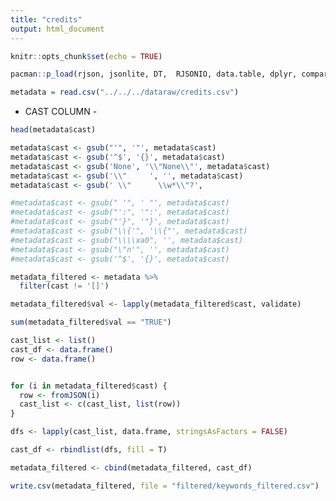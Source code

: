 ```yaml
---
title: "credits"
output: html_document
---
```


```r
knitr::opts_chunk$set(echo = TRUE)
```

```r
pacman::p_load(rjson, jsonlite, DT,  RJSONIO, data.table, dplyr, compareDF)
```

```r
metadata = read.csv("../../../dataraw/credits.csv")
```

- CAST COLUMN -

```r
head(metadata$cast)
```

```r

metadata$cast <- gsub("'", '"', metadata$cast)
metadata$cast <- gsub('^$', '{}', metadata$cast)
metadata$cast <- gsub('None', '\\"None\\"', metadata$cast)
metadata$cast <- gsub('\\"     ', '', metadata$cast)
metadata$cast <- gsub(' \\"      \\w*\\"?', 

#metadata$cast <- gsub(" '", ' "', metadata$cast)
#metadata$cast <- gsub("':", '":', metadata$cast)
#metadata$cast <- gsub("'}", '"}', metadata$cast)
#metadata$cast <- gsub("\\{'", '\\{"', metadata$cast)
#metadata$cast <- gsub("\\\\xa0", '', metadata$cast)
#metadata$cast <- gsub("\"n'", '', metadata$cast)
#metadata$cast <- gsub('^$', '{}', metadata$cast)
```

```r
metadata_filtered <- metadata %>% 
  filter(cast != '[]')
```

```r
metadata_filtered$val <- lapply(metadata_filtered$cast, validate)

sum(metadata_filtered$val == "TRUE")

```

```r
cast_list <- list()
cast_df <- data.frame()
row <- data.frame()


for (i in metadata_filtered$cast) {
  row <- fromJSON(i)
  cast_list <- c(cast_list, list(row))
}

dfs <- lapply(cast_list, data.frame, stringsAsFactors = FALSE)

cast_df <- rbindlist(dfs, fill = T)

metadata_filtered <- cbind(metadata_filtered, cast_df)
```


```r
write.csv(metadata_filtered, file = "filtered/keywords_filtered.csv")
```